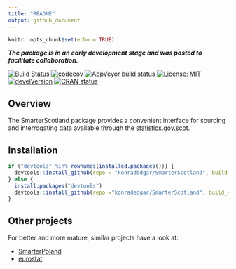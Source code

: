 ```yaml
---
title: "README"
output: github_document
---
```


```r
knitr::opts_chunk$set(echo = TRUE)
```

***The package is in an early development stage and was posted to facilitate collaboration.***

[![Build Status](https://travis-ci.org/konradedgar/SmarterScotland.svg?branch=master)](https://travis-ci.org/konradedgar/SmarterScotland) [![codecov](https://codecov.io/gh/konradedgar/SmarterScotland/branch/master/graph/badge.svg)](https://codecov.io/gh/konradedgar/SmarterScotland) [![AppVeyor build status](https://ci.appveyor.com/api/projects/status/github/konradedgar/SmarterScotland?branch=master&svg=true)](https://ci.appveyor.com/project/konradedgar/SmarterScotland) [![License: MIT](https://img.shields.io/badge/License-MIT-yellow.svg)](https://opensource.org/licenses/MIT) [![develVersion](https://img.shields.io/badge/devel%20version-0.0.09-yellow.svg?style=flat)](https://github.com/konradedgar/SmarterScotland) [![CRAN status](https://www.r-pkg.org/badges/version/SmarterScotland)](https://cran.r-project.org/package=SmarterScotland)


## Overview

The SmarterScotland package provides a convenient interface for sourcing and interrogating data available through the [statistics.gov.scot](http://statistics.gov.scot).

## Installation

```r
if ("devtools" %in% rownames(installed.packages())) {
  devtools::install_github(repo = "konradedgar/SmarterScotland", build_vignettes = TRUE)
} else {
  install.packages("devtools")
  devtools::install_github(repo ="konradedgar/SmarterScotland", build_vignettes = TRUE)
}
```

## Other projects

For better and more mature, similar projects have a look at:

* [SmarterPoland](https://cran.r-project.org/web/packages/SmarterPoland/index.html)
* [eurostat](https://cran.r-project.org/web/packages/eurostat/index.html)